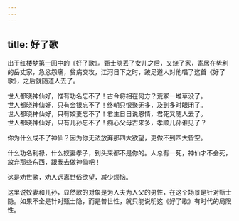 ```yaml
---
---
---
```

title: 好了歌
---

出于[红楼梦第一回](/cn/1/1#好了歌)中的《好了歌》。甄士隐丢了女儿之后，又烧了家，寄居在势利的岳丈家，急忿怨痛，贫病交攻，江河日下之时，跛足道人对他唱了这首《好了歌》，之后就随道人去了。

世人都晓神仙好，惟有功名忘不了！古今将相在何方？荒冢一堆草没了。
<br>
世人都晓神仙好，只有金银忘不了！终朝只恨聚无多，及到多时眼闭了。
<br>
世人都晓神仙好，只有姣妻忘不了！君生日日说恩情，君死又随人去了。
<br>
世人都晓神仙好，只有儿孙忘不了！痴心父母古来多，孝顺儿孙谁见了？

你为什么成不了神仙？因为你无法放弃那四大欲望，更做不到四大皆空。

什么功名利禄，什么姣妻孝子，到头来都不是你的。人总有一死，神仙才不会死，放弃那些东西，跟我去做神仙吧！

这是劝世歌，劝人远离世俗欲望，减少烦恼。

这里说姣妻和儿孙，显然歌的对象是为人夫为人父的男性，在这个场景是针对甄士隐。如果不全是针对甄士隐，而是普世性，就只能说明这《好了歌》有时代的局限性。
